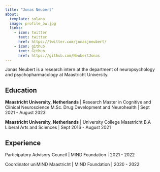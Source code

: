 ```yaml
---
title: "Jonas Neubert"
about:
  template: solana
  image: profile_bw.jpg
  links:
    - icon: twitter
      text: twitter
      href: https://twitter.com/jonasjneubert/
    - icon: github
      text: Github
      href: https://github.com/NeubertJonas
---
```


Jonas Neubert is a research intern at the department of neuropsychology and psychopharmacology at Maastricht University.

## Education

**Maastricht University, Netherlands** | Research Master in Cognitive and Clinical Neuroscience
M.Sc. Drug Development and Neurohealth | Sept 2021 - August 2023

**Maastricht University, Netherlands** | University College Maastricht
B.A Liberal Arts and Sciences | Sept 2016 - August 2021

## Experience

Participatory Advisory Council | MIND Foundation | 2021 - 2022

Coordinator uniMIND Maastricht | MIND Foundation | 2020 - 2022
